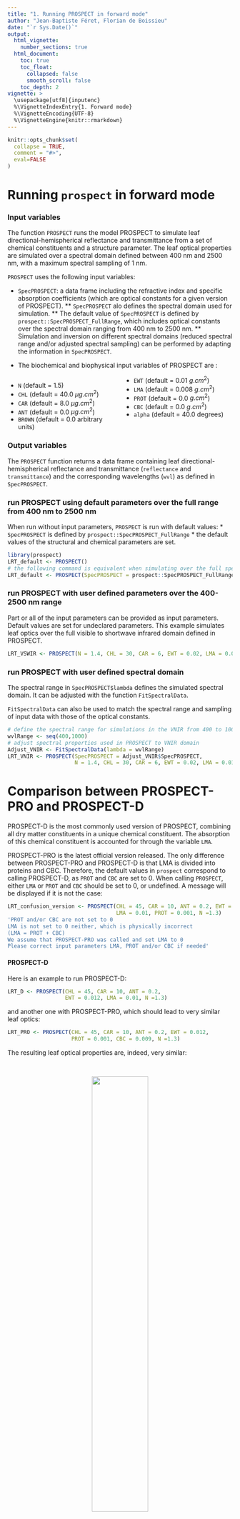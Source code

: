 ```yaml
---
title: "1. Running PROSPECT in forward mode"
author: "Jean-Baptiste Féret, Florian de Boissieu"
date: "`r Sys.Date()`"
output:
  html_vignette:
    number_sections: true
  html_document:
    toc: true
    toc_float:
      collapsed: false
      smooth_scroll: false
    toc_depth: 2
vignette: >
  \usepackage[utf8]{inputenc}
  %\VignetteIndexEntry{1. Forward mode}
  %\VignetteEncoding{UTF-8}
  %\VignetteEngine{knitr::rmarkdown}
---
```


```r
knitr::opts_chunk$set(
  collapse = TRUE,
  comment = "#>",
  eval=FALSE
)
```

<style>
  .col2 {
    columns: 2 180px;         /* number of columns and width in pixels*/
    -webkit-columns: 2 180px; /* chrome, safari */
    -moz-columns: 2 180px;    /* firefox */
  }
</style>


# Running `prospect` in forward mode

### Input variables
The function `PROSPECT` runs the model PROSPECT to simulate leaf directional-hemispherical reflectance and transmittance from a set of chemical constituents and a structure parameter. The leaf optical properties are simulated over a spectral domain defined between 400 nm and 2500 nm, with a maximum spectral sampling of 1 nm.  

`PROSPECT` uses the following input variables: 

* `SpecPROSPECT`: a data frame including the refractive index and specific absorption coefficients (which are optical constants for a given version of PROSPECT).
** `SpecPROSPECT` alo defines the spectral domain used for simulation. 
** The default value of `SpecPROSPECT` is defined by `prospect::SpecPROSPECT_FullRange`, which includes optical constants over the spectral domain ranging from 400 nm to 2500 nm. 
** Simulation and inversion on different spectral domains (reduced spectral range and/or adjusted spectral sampling) can be performed by adapting the information in `SpecPROSPECT`.


* The biochemical and biophysical input variables of PROSPECT are :

<div class="col2">

  *  `N` (default = 1.5)
  *  `CHL` (default = 40.0  $\mu g.cm^2$)
  *  `CAR` (default = 8.0  $\mu g.cm^2$)
  *  `ANT` (default = 0.0  $\mu g.cm^2$)
  *  `BROWN` (default = 0.0 arbitrary units)
  *  `EWT` (default = 0.01  $g.cm^2$)
  *  `LMA` (default = 0.008  $g.cm^2$)
  *  `PROT` (default = 0.0  $g.cm^2$)
  *  `CBC` (default = 0.0  $g.cm^2$)
  *  `alpha` (default = 40.0 degrees)

</div>


### Output variables
The `PROSPECT` function returns a data frame containing leaf directional-hemispherical reflectance and transmittance (`reflectance` and `transmittance`) and the corresponding wavelengths (`wvl`) as defined in `SpecPROSPECT`.

### run PROSPECT using default parameters over the full range from 400 nm to 2500 nm

When run without input parameters, `PROSPECT` is run with default values: 
* `SpecPROSPECT` is defined by `prospect::SpecPROSPECT_FullRange`
* the default values of the structural and chemical parameters are set. 

```r
library(prospect)
LRT_default <- PROSPECT()
# the following command is equivalent when simulating over the full spectral domain 
LRT_default <- PROSPECT(SpecPROSPECT = prospect::SpecPROSPECT_FullRange)

```

###   run PROSPECT with user defined parameters over the 400-2500 nm range
Part or all of the input parameters can be provided as input parameters. 
Default values are set for undeclared parameters. 
This example simulates leaf optics over the full visible to shortwave infrared domain defined in PROSPECT. 
```r
LRT_VSWIR <- PROSPECT(N = 1.4, CHL = 30, CAR = 6, EWT = 0.02, LMA = 0.01)
```

###   run PROSPECT with user defined spectral domain
The spectral range in `SpecPROSPECT$lambda` defines the simulated spectral domain.
It can be adjusted with the function `FitSpectralData`.

`FitSpectralData` can also be used to match the spectral range and sampling of input data with those of the optical constants. 

```r
# define the spectral range for simulations in the VNIR from 400 to 1000 nm
wvlRange <- seq(400,1000)
# adjust spectral properties used in PROSPECT to VNIR domain
Adjust_VNIR <- FitSpectralData(lambda = wvlRange)
LRT_VNIR <- PROSPECT(SpecPROSPECT = Adjust_VNIR$SpecPROSPECT,
                     N = 1.4, CHL = 30, CAR = 6, EWT = 0.02, LMA = 0.01)
```

# Comparison between PROSPECT-PRO and PROSPECT-D

PROSPECT-D is the most commonly used version of PROSPECT, combining all dry matter constituents in a unique chemical constituent.
The absorption of this chemical constituent is accounted for through the variable `LMA`. 

PROSPECT-PRO is the latest official version released. 
The only difference between PROSPECT-PRO and PROSPECT-D is that LMA is divided into proteins and CBC. Therefore, the default values in `prospect` correspond to calling PROSPECT-D, as `PROT` and `CBC` are set to 0. 
When calling `PROSPECT`, either `LMA` or `PROT` and `CBC` should be set to 0, or undefined. 
A message will be displayed if it is not the case:

```r
LRT_confusion_version <- PROSPECT(CHL = 45, CAR = 10, ANT = 0.2, EWT = 0.012, 
                                  LMA = 0.01, PROT = 0.001, N =1.3)
'PROT and/or CBC are not set to 0
LMA is not set to 0 neither, which is physically incorrect
(LMA = PROT + CBC)
We assume that PROSPECT-PRO was called and set LMA to 0
Please correct input parameters LMA, PROT and/or CBC if needed'
```

#### PROSPECT-D

Here is an example to run PROSPECT-D:
```r
LRT_D <- PROSPECT(CHL = 45, CAR = 10, ANT = 0.2, 
                  EWT = 0.012, LMA = 0.01, N =1.3)
```

and another one with PROSPECT-PRO, which should lead to very similar leaf optics: 
```r
LRT_PRO <- PROSPECT(CHL = 45, CAR = 10, ANT = 0.2, EWT = 0.012, 
                    PROT = 0.001, CBC = 0.009, N =1.3)
```

The resulting leaf optical properties are, indeed, very similar:
<p>&nbsp;</p>
<center>
  <img align="bottom" width="50%" height="50%" src="../man/figures/compare_PROSPECT.png">
</center> 
<center>
  Fig. 1. Comparison between PROSPECT-D and PROSPECT-PRO, stoichiometry respected
</center> 
<p>&nbsp;</p>


while using proteins only instead of proteins + CBC to simulate LMA leads to different results: 
```r
LRT_PRO2 <- PROSPECT(CHL = 45, CAR = 10, ANT = 0.2, EWT = 0.012, 
                     PROT = 0.010, CBC = 0.0, N = 1.3)
```

<p>&nbsp;</p>
<center>
  <img align="bottom" width="50%" height="50%" src="../man/figures/compare_PROSPECT2.png">
</center> 
<center>
  Fig. 2. Comparison between PROSPECT-D and PROSPECT-PRO, Proteins only, no CBC
</center> 
<p>&nbsp;</p>


On the other hand, using CBC only instead of proteins + CBC to simulate LMA leads to very similar results compared to simulation with PROSPECT-D. 

This is explained by the low proportion of proteins compared to CBC in the total contribution to LMA, and the very similar specific absorption coefficient between LMA and CBC. This also highlights the challenges for the proper estimation of proteins from LOP.

```r
LRT_PRO3 <- PROSPECT(CHL = 45, CAR = 10, ANT = 0.2, EWT = 0.012, 
                     PROT = 0.000, CBC = 0.010, N = 1.3)
```


<p>&nbsp;</p>
<center>
  <img align="bottom" width="50%" height="50%" src="../man/figures/compare_PROSPECT3.png">
</center> 
<center>
  Fig. 3. Comparison between PROSPECT-D and PROSPECT-PRO, CBC only, no Proteins
</center> 
<p>&nbsp;</p>


### Run previous versions from PROSPECT-PRO

If you want to run previous versions of PROSPECT:

*  __We do not recommend using PROSPECT-4 or PROSPECT-5__, as the calibration of the refractive index along with specific absorption coefficients for chlorophylls and carotenoids resulted in artifacts in the VIS domain. 

*  If you want to account for the absorption of chlorophylls and carotenoids, but do not want to include anthocyanins (as it is the case for PROSPECT-5): calling `PROSPECT` with no input `ANT` will set its default value to 0. 

*  If you do not want to differentiate chlorophylls and carotenoids  (as it is the case for PROSPECT-4 and earlier versions): we recommend that you use PROSPECT and set `CAR` as a constant fraction of `CHL`.

# Computing a Look-Up-Table with `prospect`

Look-Up-Tables (LUT) are widely used in order to infer leaf characteristics from PROSPECT, based on minimization techniques. The function `PROSPECT_LUT` allows computation of a LUT directly based on a data frame of input parameters.

The following example produces LUTs in the VSWIR and VNIR domains with the function `PROSPECT_LUT` of `prospect`. 
Undefined parameters will be automatically set to their default value. 

```r
Input_PROSPECT <- data.frame('CHL' = 100*runif(1000), 
                             'CAR' = 25*runif(1000), 
                             'ANT' = 2*runif(1000), 
                             'EWT' = 0.04*runif(1000), 
                             'LMA' = 0.02*runif(1000), 
                             'N' = 1+2*runif(1000))
# produce a LUT defined over the VSWIR domain covered by PROSPECT
LUT <- PROSPECT_LUT(Input_PROSPECT = Input_PROSPECT)

# produce a LUT defined over the VNIR domain defined previously
LUT_VNIR <- PROSPECT_LUT(SpecPROSPECT = Adjust_VNIR$SpecPROSPECT,
                         Input_PROSPECT = Input_PROSPECT)

```
